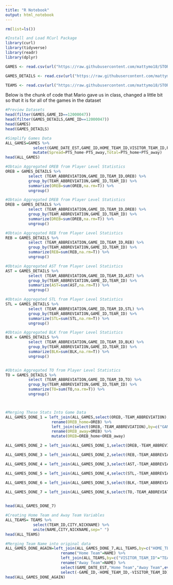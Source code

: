 ---
title: "R Notebook"
output: html_notebook
---

```{r}
rm(list=ls())
```

```{r}
#Install and Load RCurl Package
library(curl)
library(tidyverse)
library(readr)
library(dplyr)
```

```{r}
GAMES <- read.csv(url("https://raw.githubusercontent.com/mattymo18/STOR-538-Project2-2021/master/Source-Data/games.csv"))

GAMES_DETAILS <- read.csv(url("https://raw.githubusercontent.com/mattymo18/STOR-538-Project2-2021/master/Source-Data/games_details.csv"))

TEAMS <- read.csv(url("https://raw.githubusercontent.com/mattymo18/STOR-538-Project2-2021/master/Source-Data/teams.csv"))
```


Below is the chunk of code that Mario gave us in class, changed a little bit so that it is for all of the games in the dataset
```{r}
#Preview Datasets
head(filter(GAMES,GAME_ID==12000047))
head(filter(GAMES_DETAILS,GAME_ID==12000047))
head(GAMES)
head(GAMES_DETAILS)
```

```{r}
#Simplify Games Data
ALL_GAMES=GAMES %>%
            select(GAME_DATE_EST,GAME_ID,HOME_TEAM_ID,VISITOR_TEAM_ID,PTS_home,PTS_away) %>%
            mutate(Spread=PTS_home-PTS_away,Total=PTS_home+PTS_away)
head(ALL_GAMES)
```

```{r}
#Obtain Aggregated OREB from Player Level Statistics
OREB = GAMES_DETAILS %>%
          select (TEAM_ABBREVIATION,GAME_ID,TEAM_ID,OREB) %>%
          group_by(TEAM_ABBREVIATION,GAME_ID,TEAM_ID) %>%
          summarize(OREB=sum(OREB,na.rm=T)) %>%
          ungroup()

#Obtain Aggregated DREB from Player Level Statistics
DREB = GAMES_DETAILS %>%
          select (TEAM_ABBREVIATION,GAME_ID,TEAM_ID,DREB) %>%
          group_by(TEAM_ABBREVIATION,GAME_ID,TEAM_ID) %>%
          summarize(DREB=sum(DREB,na.rm=T)) %>%
          ungroup()

#Obtain Aggregated REB from Player Level Statistics
REB = GAMES_DETAILS %>%
          select (TEAM_ABBREVIATION,GAME_ID,TEAM_ID,REB) %>%
          group_by(TEAM_ABBREVIATION,GAME_ID,TEAM_ID) %>%
          summarize(REB=sum(REB,na.rm=T)) %>%
          ungroup()

#Obtain Aggregated AST from Player Level Statistics
AST = GAMES_DETAILS %>%
          select (TEAM_ABBREVIATION,GAME_ID,TEAM_ID,AST) %>%
          group_by(TEAM_ABBREVIATION,GAME_ID,TEAM_ID) %>%
          summarize(AST=sum(AST,na.rm=T)) %>%
          ungroup()

#Obtain Aggregated STL from Player Level Statistics
STL = GAMES_DETAILS %>%
          select (TEAM_ABBREVIATION,GAME_ID,TEAM_ID,STL) %>%
          group_by(TEAM_ABBREVIATION,GAME_ID,TEAM_ID) %>%
          summarize(STL=sum(STL,na.rm=T)) %>%
          ungroup()

#Obtain Aggregated BLK from Player Level Statistics
BLK = GAMES_DETAILS %>%
          select (TEAM_ABBREVIATION,GAME_ID,TEAM_ID,BLK) %>%
          group_by(TEAM_ABBREVIATION,GAME_ID,TEAM_ID) %>%
          summarize(BLK=sum(BLK,na.rm=T)) %>%
          ungroup()


#Obtain Aggregated TO from Player Level Statistics
TO = GAMES_DETAILS %>%
          select (TEAM_ABBREVIATION,GAME_ID,TEAM_ID,TO) %>%
          group_by(TEAM_ABBREVIATION,GAME_ID,TEAM_ID) %>%
          summarize(TO=sum(TO,na.rm=T)) %>%
          ungroup()



#Merging These Stats Into Game Data
ALL_GAMES_DONE_1 = left_join(ALL_GAMES,select(OREB,-TEAM_ABBREVIATION),by=c("GAME_ID","HOME_TEAM_ID"="TEAM_ID")) %>%
                    rename(OREB_home=OREB) %>%
                    left_join(select(OREB,-TEAM_ABBREVIATION),by=c("GAME_ID","VISITOR_TEAM_ID"="TEAM_ID")) %>%
                    rename(OREB_away=OREB) %>%
                    mutate(OREB=OREB_home+OREB_away)

ALL_GAMES_DONE_2 = left_join(ALL_GAMES_DONE_1,select(DREB,-TEAM_ABBREVIATION),by=c("GAME_ID","HOME_TEAM_ID"="TEAM_ID"))

ALL_GAMES_DONE_3 = left_join(ALL_GAMES_DONE_2,select(REB,-TEAM_ABBREVIATION),by=c("GAME_ID","HOME_TEAM_ID"="TEAM_ID"))

ALL_GAMES_DONE_4 = left_join(ALL_GAMES_DONE_3,select(AST,-TEAM_ABBREVIATION),by=c("GAME_ID","HOME_TEAM_ID"="TEAM_ID"))

ALL_GAMES_DONE_5 = left_join(ALL_GAMES_DONE_4,select(STL,-TEAM_ABBREVIATION),by=c("GAME_ID","HOME_TEAM_ID"="TEAM_ID"))

ALL_GAMES_DONE_6 = left_join(ALL_GAMES_DONE_5,select(BLK,-TEAM_ABBREVIATION),by=c("GAME_ID","HOME_TEAM_ID"="TEAM_ID"))

ALL_GAMES_DONE_7 = left_join(ALL_GAMES_DONE_6,select(TO,-TEAM_ABBREVIATION),by=c("GAME_ID","HOME_TEAM_ID"="TEAM_ID"))

  
head(ALL_GAMES_DONE_7)

#Creating Home Team and Away Team Variables
ALL_TEAMS= TEAMS %>%
            select(TEAM_ID,CITY,NICKNAME) %>%
            unite(NAME,CITY,NICKNAME,sep=" ")
head(ALL_TEAMS)

#Merging Team Name into original data
ALL_GAMES_DONE_AGAIN=left_join(ALL_GAMES_DONE_7,ALL_TEAMS,by=c("HOME_TEAM_ID"="TEAM_ID")) %>%
                        rename("Home Team"=NAME) %>%
                        left_join(ALL_TEAMS,by=c("VISITOR_TEAM_ID"="TEAM_ID")) %>%
                        rename("Away Team"=NAME) %>%
                        select(GAME_DATE_EST,"Home Team","Away Team",everything()) %>%
                        select(-GAME_ID,-HOME_TEAM_ID,-VISITOR_TEAM_ID)
head(ALL_GAMES_DONE_AGAIN)
```

